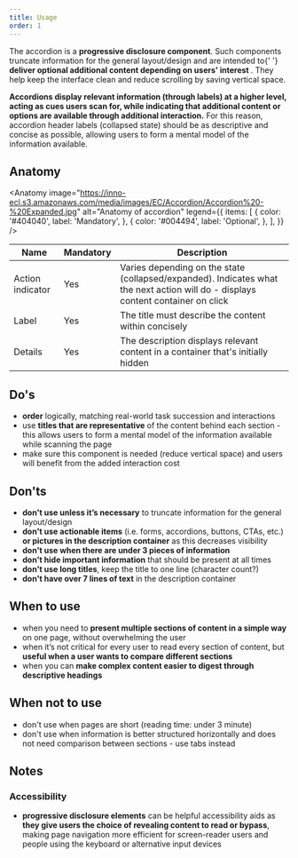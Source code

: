 ```yaml
---
title: Usage
order: 1
---
```



<Paragraph size="lead">
  The accordion is a <strong>progressive disclosure component</strong>. Such
  components truncate information for the general layout/design and are intended
  to{' '}
  <strong>
    deliver optional additional content depending on users' interest
  </strong>
  . They help keep the interface clean and reduce scrolling by saving vertical space.
</Paragraph>

**Accordions display relevant information (through labels) at a higher level, acting as cues users scan for, while indicating that additional content or options are available through additional interaction.** For this reason, accordion header labels (collapsed state) should be as descriptive and concise as possible, allowing users to form a mental model of the information available.

## Anatomy

<Anatomy
  image="https://inno-ecl.s3.amazonaws.com/media/images/EC/Accordion/Accordion%20-%20Expanded.jpg"
  alt="Anatomy of accordion"
  legend={{
    items: [
      {
        color: '#404040',
        label: 'Mandatory',
      },
      {
        color: '#004494',
        label: 'Optional',
      },
    ],
  }}
/>

| Name             | Mandatory | Description                                                                                                                      |
| ---------------- | --------- | -------------------------------------------------------------------------------------------------------------------------------- |
| Action indicator | Yes       | Varies depending on the state (collapsed/expanded). Indicates what the next action will do - displays content container on click |
| Label            | Yes       | The title must describe the content within concisely                                                                             |
| Details          | Yes       | The description displays relevant content in a container that's initially hidden                                                 |

## Do's

- **order** logically, matching real-world task succession and interactions
- use **titles that are representative** of the content behind each section - this allows users to form a mental model of the information available while scanning the page
- make sure this component is needed (reduce vertical space) and users will benefit from the added interaction cost

## Don'ts

- **don't use unless it’s necessary** to truncate information for the general layout/design
- **don't use actionable items** (i.e. forms, accordions, buttons, CTAs, etc.) **or pictures in the description container** as this decreases visibility
- **don't use when there are under 3 pieces of information**
- **don't hide important information** that should be present at all times
- **don't use long titles**, keep the title to one line (character count?)
- **don't have over 7 lines of text** in the description container

## When to use

- when you need to **present multiple sections of content in a simple way** on one page, without overwhelming the user
- when it’s not critical for every user to read every section of content, but **useful when a user wants to compare different sections**
- when you can **make complex content easier to digest through descriptive headings**

## When not to use

- don't use when pages are short (reading time: under 3 minute)
- don't use when information is better structured horizontally and does not need comparison between sections - use tabs instead

## Notes

### Accessibility

- **progressive disclosure elements** can be helpful accessibility aids as **they give users the choice of revealing content to read or bypass**, making page navigation more efficient for screen-reader users and people using the keyboard or alternative input devices
